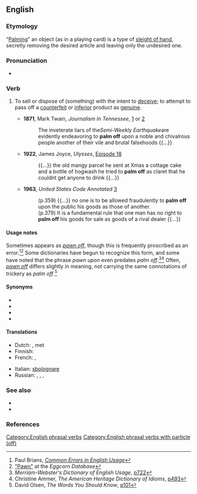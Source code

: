 ==English==

===Etymology===
“[[palm|Palming]]” an object (as in a playing card) is a type of [[sleight of hand]], secretly removing the desired article and leaving only the undesired one.

===Pronunciation===
* {{audio|en|En-au-palm off.ogg|Audio (AU)}}

===Verb===
{{en-verb|palms off|palming off|palmed off|palmed off}}

# {{lb|en|idiomatic}} To sell or dispose of (something) with the intent to [[deceive]]; to attempt to pass off a [[counterfeit]] or [[inferior]] product as [[genuine]].
#* '''1871''', Mark Twain, ''Journalism In Tennessee'', [http://books.google.com/books?id=DUqQEYA8lBoC&pg=PA39&dq=%22palm+off%22&sig=tg16Xby_bL22MnYLpCvU8McRHew] or [https://web.archive.org/web/20070810094340/http://www.readbookonline.net/readOnLine/1562/]
#*: The inveterate liars of the'' Semi-Weekly Earthquake ''are evidently endeavoring to '''palm off''' upon a noble and chivalrous people another of their vile and brutal falsehoods {{...}}
#* '''1922''', James Joyce, ''Ulysses'', [http://books.google.com/books?id=mBNjq2PSbgAC&pg=PA1219&dq=%22palm+off+as+claret%22&as_brr=1&sig=U37w5Kk9jvD3so7AKNOx4HXCnHE Episode 18]
#*: {{...}} the old mangy parcel he sent at Xmas a cottage cake and a bottle of hogwash he tried to '''palm off''' as claret that he couldnt{{sic}} get anyone to drink {{...}}
#* '''1963''', ''United States Code Annotated'' [http://books.google.com/books?id=xzI2AAAAIAAJ&q=%22palm+off%22&dq=%22palm+off%22&pgis=1]
#*: (p.359) {{...}} no one is to be allowed fraudulently to '''palm off''' upon the public his goods as those of another.
#*: (p.379) It is a fundamental rule that one man has no right to '''palm off''' his goods for sale as goods of a rival dealer {{...}}

====Usage notes====
Sometimes appears as ''[[pawn off]]'', though this is frequently proscribed as an error.<ref>Paul Brians, ''[http://wsu.edu/~brians/errors/pawnoff.html Common Errors in English Usage]''</ref><ref>[http://eggcorns.lascribe.net/english/931/pawn/ "Pawn"] at the ''Eggcorn Database''</ref> Some dictionaries have begun to recognize this form, and some have noted that the phrase ''pawn upon'' even predates ''palm off''.<ref>''Merriam-Webster's Dictionary of English Usage'', [http://books.google.com/books?id=2yJusP0vrdgC&pg=RA3-PA722&dq=%22palm+off%22&as_brr=1&sig=lRCrWuprjXBwVoWwWHZplJBUNsQ p722]</ref><ref>Christine Ammer, ''The American Heritage Dictionary of Idioms'', [http://books.google.com/books?id=9re1vfFh04sC&pg=PA493&dq=%22pawn+off%22&sig=3-LluhSLLb7gN4UYiewFsvtLVAo p493]</ref> Often, ''[[pawn off]]'' differs slightly in meaning, not carrying the same connotations of trickery as ''palm off''.<ref>David Olsen, ''The Words You Should Know'', [http://books.google.com/books?id=3rNvDQEqOz4C&pg=PA101&dq=%22pawn+off%22+usage&sig=g-kwWuvVI17vH_E4q9XSiZNStWA p101]</ref>

====Synonyms====
* {{l|en|foist}}
* {{l|en|fob off}}
* {{l|en|pass off}}
* {{l|en|pawn off}}

====Translations====
{{trans-top|to sell or dispose of something with the intent to deceive}}
* Dutch: {{t+|nl|opdringen}}, {{t+|nl|opzadelen}} met
* Finnish: {{t|fi|panna kiertoon}}
* French: {{t+|fr|refourguer}}, {{t+|fr|refiler}}
{{trans-mid}}
* Italian: [[sbolognare]]
* Russian: {{t+|ru|всучи́вать|impf}}, {{t+|ru|сбыва́ть|impf}}, {{t+|ru|подсо́вывать|impf}}, {{t+|ru|сба́гривать|impf}}
{{trans-bottom}}

===See also===
* {{l|en|pam off}}
* {{l|en|reverse palming off}}

===References===
<references/>

[[Category:English phrasal verbs]]
[[Category:English phrasal verbs with particle (off)]]
